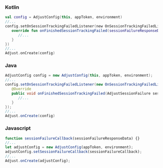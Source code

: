 <Tabs>
<Tab sync="kotlin">

### Kotlin

```kotlin {3-7}
val config = AdjustConfig(this, appToken, environment)
//...
config.setOnSessionTrackingFailedListener(new OnSessionTrackingFailedListener() {
   override fun onFinishedSessionTrackingFailed(sessionFailureResponseData: AdjustSessionFailure) {
      //...
   }
})
//...
Adjust.onCreate(config)
```

</Tab>
<Tab sync="java">

### Java

```java {3-8}
AdjustConfig config = new AdjustConfig(this, appToken, environment);
//...
config.setOnSessionTrackingFailedListener(new OnSessionTrackingFailedListener() {
   @Override
   public void onFinishedSessionTrackingFailed(AdjustSessionFailure sessionFailureResponseData) {
      //...
   }
});
//...
Adjust.onCreate(config)
```

</Tab>
<Tab sync="js">

### Javascript

```js
function sessionFailureCallback(sessionFailureResponseData) {}
//...
let adjustConfig = new AdjustConfig(appToken, environment);
adjustConfig.setSessionFailureCallback(sessionFailureCallback);
//...
Adjust.onCreate(adjustConfig);
```

</Tab>
</Tabs>
